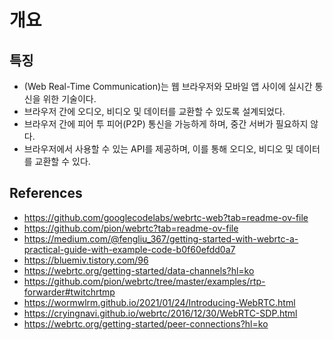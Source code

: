 # 개요

## 특징
- (Web Real-Time Communication)는 웹 브라우저와 모바일 앱 사이에 실시간 통신을 위한 기술이다. 
- 브라우저 간에 오디오, 비디오 및 데이터를 교환할 수 있도록 설계되었다.
- 브라우저 간에 피어 투 피어(P2P) 통신을 가능하게 하며, 중간 서버가 필요하지 않다. 
- 브라우저에서 사용할 수 있는 API를 제공하며, 이를 통해 오디오, 비디오 및 데이터를 교환할 수 있다.


## References
- https://github.com/googlecodelabs/webrtc-web?tab=readme-ov-file
- https://github.com/pion/webrtc?tab=readme-ov-file
- https://medium.com/@fengliu_367/getting-started-with-webrtc-a-practical-guide-with-example-code-b0f60efdd0a7
- https://bluemiv.tistory.com/96
- https://webrtc.org/getting-started/data-channels?hl=ko
- https://github.com/pion/webrtc/tree/master/examples/rtp-forwarder#twitchrtmp
- https://wormwlrm.github.io/2021/01/24/Introducing-WebRTC.html
- https://cryingnavi.github.io/webrtc/2016/12/30/WebRTC-SDP.html
- https://webrtc.org/getting-started/peer-connections?hl=ko